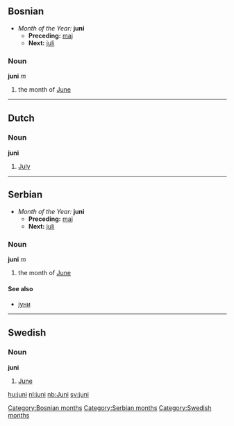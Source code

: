 ==Bosnian==
*''Month of the Year:'' '''juni'''
**'''Preceding:''' [[maj]]
**'''Next:''' [[juli]]
===Noun===
'''juni''' ''m''
#the month of [[June]]
[[Category:Bosnian months]]
----
==Dutch==
===Noun===
'''juni'''
#[[July]]
----
==Serbian==
*''Month of the Year:'' '''juni'''
**'''Preceding:''' [[maj]]
**'''Next:''' [[juli]]
===Noun===
'''juni''' ''m''
#the month of [[June]]
====See also====
*[[јуни]]
[[Category:Serbian months]]
----
==Swedish==
===Noun===
'''juni'''
#[[June]]
[[Category:Swedish months]]

[[hu:juni]]
[[nl:juni]]
[[nb:Juni]]
[[sv:juni]]